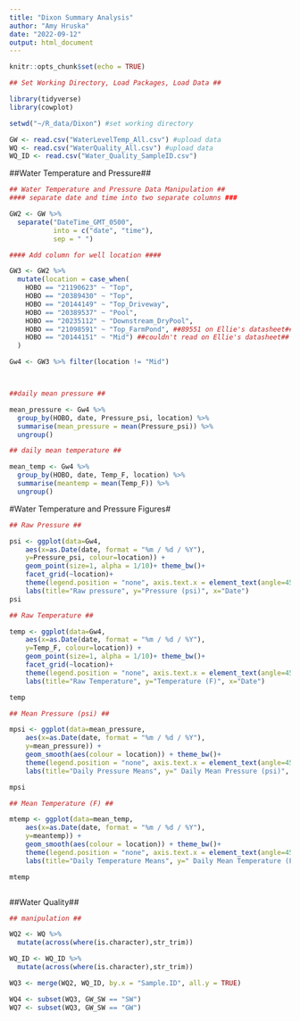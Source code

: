 ```yaml
---
title: "Dixon Summary Analysis"
author: "Amy Hruska"
date: "2022-09-12"
output: html_document
---
```


```r
knitr::opts_chunk$set(echo = TRUE)

```


```r
## Set Working Directory, Load Packages, Load Data ##

library(tidyverse)
library(cowplot)

setwd("~/R_data/Dixon") #set working directory

GW <- read.csv("WaterLevelTemp_All.csv") #upload data
WQ <- read.csv("WaterQuality_All.csv") #upload data
WQ_ID <- read.csv("Water_Quality_SampleID.csv")

```

##Water Temperature and Pressure##
```r

## Water Temperature and Pressure Data Manipulation ##
#### separate date and time into two separate columns ###

GW2 <- GW %>% 
  separate("DateTime_GMT_0500", 
           into = c("date", "time"),
           sep = " ")

#### Add column for well location ####

GW3 <- GW2 %>%
  mutate(location = case_when(
    HOBO == "21190623" ~ "Top",
    HOBO == "20389430" ~ "Top",
    HOBO == "20144149" ~ "Top_Driveway",
    HOBO == "20389537" ~ "Pool",
    HOBO == "20235112" ~ "Downstream_DryPool",
    HOBO == "21098591" ~ "Top_FarmPond", ##89551 on Ellie's datasheet##
    HOBO == "20144151" ~ "Mid") ##couldn't read on Ellie's datasheet##
  )

Gw4 <- GW3 %>% filter(location != "Mid")



##daily mean pressure ##

mean_pressure <- Gw4 %>%
  group_by(HOBO, date, Pressure_psi, location) %>%
  summarise(mean_pressure = mean(Pressure_psi)) %>%
  ungroup()

## daily mean temperature ##

mean_temp <- Gw4 %>%
  group_by(HOBO, date, Temp_F, location) %>%
  summarise(meantemp = mean(Temp_F)) %>%
  ungroup()


```


#Water Temperature and Pressure Figures#
```r


## Raw Pressure ##

psi <- ggplot(data=Gw4, 
    aes(x=as.Date(date, format = "%m / %d / %Y"), 
    y=Pressure_psi, colour=location)) +
    geom_point(size=1, alpha = 1/10)+ theme_bw()+
    facet_grid(~location)+ 
    theme(legend.position = "none", axis.text.x = element_text(angle=45, margin = margin(t=20, r=100)))+
    labs(title="Raw pressure", y="Pressure (psi)", x="Date")
psi


```


```r

## Raw Temperature ##

temp <- ggplot(data=Gw4, 
    aes(x=as.Date(date, format = "%m / %d / %Y"), 
    y=Temp_F, colour=location)) +
    geom_point(size=1, alpha = 1/10)+ theme_bw()+
    facet_grid(~location)+ 
    theme(legend.position = "none", axis.text.x = element_text(angle=45, margin = margin(t=20, r=100) ))+
    labs(title="Raw Temperature", y="Temperature (F)", x="Date")

temp

```


```r

## Mean Pressure (psi) ##

mpsi <- ggplot(data=mean_pressure, 
    aes(x=as.Date(date, format = "%m / %d / %Y"), 
    y=mean_pressure)) +
    geom_smooth(aes(colour = location)) + theme_bw()+
    theme(legend.position = "none", axis.text.x = element_text(angle=45, margin = margin(t=20, r=100)))+
    labs(title="Daily Pressure Means", y=" Daily Mean Pressure (psi)", x="Date")

mpsi

```




```r

## Mean Temperature (F) ##

mtemp <- ggplot(data=mean_temp, 
    aes(x=as.Date(date, format = "%m / %d / %Y"), 
    y=meantemp)) +
    geom_smooth(aes(colour = location)) + theme_bw()+
    theme(legend.position = "none", axis.text.x = element_text(angle=45, margin = margin(t=20, r=100)))+
    labs(title="Daily Temperature Means", y=" Daily Mean Temperature (F)", x="Date")

mtemp



```




##Water Quality##
```r
## manipulation ##

WQ2 <- WQ %>%
  mutate(across(where(is.character),str_trim))

WQ_ID <- WQ_ID %>%
  mutate(across(where(is.character),str_trim))

WQ3 <- merge(WQ2, WQ_ID, by.x = "Sample.ID", all.y = TRUE)

WQ4 <- subset(WQ3, GW_SW == "SW")
WQ7 <- subset(WQ3, GW_SW == "GW")
  
```


